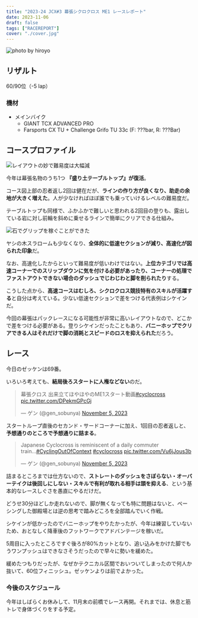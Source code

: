 ```yaml
---
title: "2023-24 JCX#3 幕張シクロクロス ME1 レースレポート"
date: 2023-11-06
draft: false
tags: ["RACEREPORT"]
cover: "./cover.jpg"
---
```


![photo by hiroyo](./cover.jpg)

## リザルト

60/90位（-5 lap）

### 機材

- メインバイク
  - GIANT TCX ADVANCED PRO
  - Farsports CX TU + Challenge Grifo TU 33c (F: ???bar, R: ???Bar)

## コースプロファイル

![レイアウトの妙で難易度は大幅減](./image.png)

今年は幕張名物のうち1つ **『盛り土テーブルトップ』が復活**。

コース図上部の忍者返し2回は健在だが、**ラインの作り方が良くなり、助走の余地が大きく増えた**。人が少なければほぼ誰でも乗っていけるレベルの難易度だ。

テーブルトップも同様で、ふかふかで難しいと思われる2回目の登りも、露出している岩に対し前輪を斜めに乗せるラインで簡単にクリアできる仕組み。

![石でグリップを稼ぐことができた](./stone-line.jpg)

ヤシの木スラロームも少なくなり、**全体的に低速セクションが減り、高速化が図られた印象**だ。

なお、高速化したからといって難易度が低いわけではない。**上位カテゴリでは高速コーナーでのスリップダウンに気を付ける必要があったり、コーナーの処理でファストアウトできない場合のダッシュでじわじわと脚を削られたり**する。

こうした点から、**高速コースはむしろ、シクロクロス競技特有のスキルが活躍する**と自分は考えている。少ない低速セクションで差をつける代表例はシケインだ。

今回の幕張はパックレースになる可能性が非常に高いレイアウトなので、どこかで差をつける必要がある。登りシケインだったこともあり、**バニーホップでクリアできる人はそれだけで脚の消耗とスピードのロスを抑えられた**だろう。

## レース

今日のゼッケンは69番。

いろいろ考えても、**結局後ろスタートに人権などない**のだ。

<blockquote class="twitter-tweet"><p lang="ja" dir="ltr">幕張クロス 出来立てほやほやのME1スタート動画<a href="https://twitter.com/hashtag/cyclocross?src=hash&amp;ref_src=twsrc%5Etfw">#cyclocross</a> <a href="https://t.co/DPekmGPcGj">pic.twitter.com/DPekmGPcGj</a></p>&mdash; ゲン (@gen_sobunya) <a href="https://twitter.com/gen_sobunya/status/1721095825944887343?ref_src=twsrc%5Etfw">November 5, 2023</a></blockquote>

スタートループ直後のセカンド・サードコーナーに加え、1回目の忍者返しと、**予想通りのところで予想通りに詰まる**。

<blockquote class="twitter-tweet"><p lang="en" dir="ltr">Japanese Cyclocross is reminiscent of a daily commuter train...<a href="https://twitter.com/hashtag/CyclingOutOfContext?src=hash&amp;ref_src=twsrc%5Etfw">#CyclingOutOfContext</a> <a href="https://twitter.com/hashtag/cyclocross?src=hash&amp;ref_src=twsrc%5Etfw">#cyclocross</a> <a href="https://t.co/Vu6jJous3b">pic.twitter.com/Vu6jJous3b</a></p>&mdash; ゲン (@gen_sobunya) <a href="https://twitter.com/gen_sobunya/status/1721096345564655888?ref_src=twsrc%5Etfw">November 5, 2023</a></blockquote>

詰まるところまでは仕方ないので、**ストレートのダッシュをさぼらない・オーバーテイクは後回しにしない・スキルで有利が取れる相手は頭を抑える**、という基本的なレースしぐさを愚直にやるだけだ。

どうせ30分ほどしか走れないので、脚が無くなっても特に問題はないと、ペーシングした御殿場とは逆の思考で踏みどころを全部踏んでいく作戦。

シケインが低かったのでバニーホップをやりたかったが、今年は練習していないため、おとなしく降車後のフットワークでアドバンテージを稼いだ。

5周目に入ったところですぐ後ろが80%カットとなり、追い込みをかけた脚でもうワンプッシュはできなさそうだったので早々に勢いを緩めた。

緩めたつもりだったが、なぜかテクニカル区間でおいついてしまったので何人か抜いて、60位フィニッシュ。ゼッケンよりは前でよかった。

### 今後のスケジュール

今年はしばらくお休みして、11月末の前橋でレース再開。それまでは、休息と筋トレで身体づくりをする予定。
